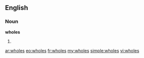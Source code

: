 ==English==

===Noun===
'''wholes'''

# {{plural of|[[whole]]}}

[[ar:wholes]]
[[eo:wholes]]
[[fr:wholes]]
[[my:wholes]]
[[simple:wholes]]
[[vi:wholes]]